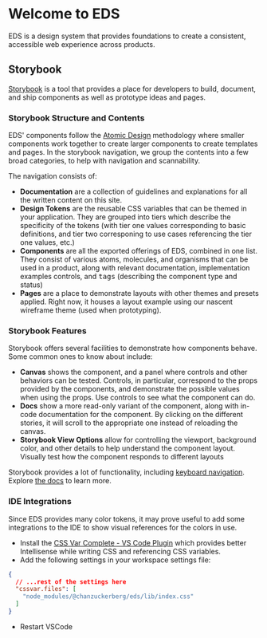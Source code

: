 
<Meta title="Getting Started" />

# Welcome to EDS

EDS is a design system that provides foundations to create a consistent, accessible web experience across products.

## Storybook

[Storybook](https://storybook.js.org/) is a tool that provides a place for developers to build, document, and ship components as well as prototype ideas and pages.

### Storybook Structure and Contents

EDS' components follow the [Atomic Design](https://bradfrost.com/blog/post/atomic-web-design/) methodology where smaller components work together to create larger components to create templates and pages. In the storybook navigation, we group the contents into a few broad categories, to help with navigation and scannability.

The navigation consists of:

- **Documentation** are a collection of guidelines and explanations for all the written content on this site.
- **Design Tokens** are the reusable CSS variables that can be themed in your application. They are grouped into tiers which describe the specificity of the tokens (with tier one values corresponding to basic definitions, and tier two corresponing to use cases referencing the tier one values, etc.)
- **Components** are all the exported offerings of EDS, combined in one list. They consist of various atoms, molecules, and organisms that can be used in a product, along with relevant documentation, implementation examples controls, and <kbd>tags</kbd> (describing the component type and status)
- **Pages** are a place to demonstrate layouts with other themes and presets applied. Right now, it houses a layout example using our nascent wireframe theme (used when prototyping).

### Storybook Features

Storybook offers several facilities to demonstrate how components behave. Some common ones to know about include:

- **Canvas** shows the component, and a panel where controls and other behaviors can be tested. Controls, in particular, correspond to the props provided by the components, and demonstrate the possible values when using the props. Use controls to see what the component can do.
- **Docs** show a more read-only variant of the component, along with in-code documentation for the component. By clicking on the different stories, it will scroll to the appropriate one instead of reloading the canvas.
- **Storybook View Options** allow for controlling the viewport, background color, and other details to help understand the component layout. Visually test how the component responds to different layouts

Storybook provides a lot of functionality, including [keyboard navigation](https://storybook.js.org/docs/react/get-started/browse-stories#sidebar-and-canvas). Explore [the docs](https://storybook.js.org/docs/react/get-started/introduction) to learn more.

### IDE Integrations

Since EDS provides many color tokens, it may prove useful to add some integrations to the IDE to show visual references for the colors in use.

- Install the [CSS Var Complete - VS Code Plugin](https://marketplace.visualstudio.com/items?itemName=phoenisx.cssvar) which provides better Intellisense while writing CSS and referencing CSS variables.
- Add the following settings in your workspace settings file:

```json
{
  // ...rest of the settings here
  "cssvar.files": [
    "node_modules/@chanzuckerberg/eds/lib/index.css"
  ]
}
```
- Restart VSCode